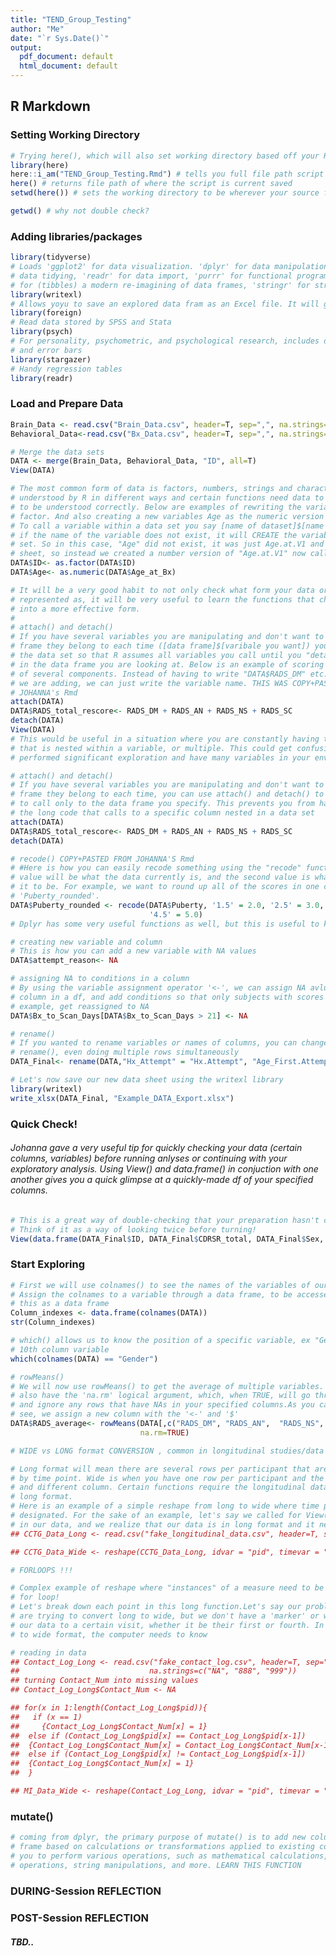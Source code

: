 ---
title: "TEND_Group_Testing"
author: "Me"
date: "`r Sys.Date()`"
output:
  pdf_document: default
  html_document: default
---

## R Markdown

### Setting Working Directory

```{r setup, include=TRUE, echo=FALSE}
# Trying here(), which will also set working directory based off your Rmd file
library(here)
here::i_am("TEND_Group_Testing.Rmd") # tells you full file path script's current location
here() # returns file path of where the script is current saved
setwd(here()) # sets the working directory to be wherever your source file or Rmd is

getwd() # why not double check?
```

### Adding libraries/packages

```{r prep, include=T, echo=F}
library(tidyverse) 
# Loads 'ggplot2' for data visualization. 'dplyr' for data manipulation, 'tidyr' for 
# data tidying, 'readr' for data import, 'purrr' for functional programming, 'tibble' 
# for (tibbles) a modern re-imagining of data frames, 'stringr' for strings
library(writexl)
# Allows yoyu to save an explored data fram as an Excel file. It will go to your wd.
library(foreign) 
# Read data stored by SPSS and Stata
library(psych) 
# For personality, psychometric, and psychological research, includes describe function 
# and error bars
library(stargazer) 
# Handy regression tables
library(readr)
```

### Load and Prepare Data

```{r load in, include=TRUE, echo=TRUE}
Brain_Data <- read.csv("Brain_Data.csv", header=T, sep=",", na.strings=c("NA", "888", "999"))
Behavioral_Data<-read.csv("Bx_Data.csv", header=T, sep=",", na.strings=c("NA", "888", "999"))

# Merge the data sets
DATA <- merge(Brain_Data, Behavioral_Data, "ID", all=T)
View(DATA)

# The most common form of data is factors, numbers, strings and characters. They are all 
# understood by R in different ways and certain functions need data to be in specific types 
# to be understood correctly. Below are examples of rewriting the variable "ID" as a 
# factor. And also creating a new variables Age as the numeric version of "Age.at.V1". 
# To call a variable within a data set you say [name of dataset]$[name of varible], 
# if the name of the variable does not exist, it will CREATE the variable in that data 
# set. So in this case, "Age" did not exist, it was just Age.at.V1 and Age.at.V2 in our 
# sheet, so instead we created a number version of "Age.at.V1" now called "Age"
DATA$ID<- as.factor(DATA$ID)
DATA$Age<- as.numeric(DATA$Age_at_Bx)

# It will be a very good habit to not only check what form your data or columns are 
# represented as, it will be very useful to learn the functions that change your code 
# into a more effective form. 
# 
# attach() and detach()
# If you have several variables you are manipulating and don't want to call the data 
# frame they belong to each time ([data frame]$[varibale you want]) you can "attach" 
# the data set so that R assumes all variables you call until you "detach" it will be 
# in the data frame you are looking at. Below is an example of scoring a measurement 
# of several components. Instead of having to write "DATA$RADS_DM" etc. for each subscale 
# we are adding, we can just write the variable name. THIS WAS COPY+PASTED FROM 
# JOHANNA's Rmd
attach(DATA)
DATA$RADS_total_rescore<- RADS_DM + RADS_AN + RADS_NS + RADS_SC
detach(DATA)
View(DATA)
# This would be useful in a situation where you are constantly having to call a column 
# that is nested within a variable, or multiple. This could get confusing when you have 
# performed significant exploration and have many variables in your environment

# attach() and detach()
# If you have several variables you are manipulating and don't want to call the data 
# frame they belong to each time, you can use attach() and detach() to tell the software 
# to call only to the data frame you specify. This prevents you from having to type out 
# the long code that calls to a specific column nested in a data set
attach(DATA)
DATA$RADS_total_rescore<- RADS_DM + RADS_AN + RADS_NS + RADS_SC
detach(DATA)

# recode() COPY+PASTED FROM JOHANNA'S Rmd
# #Here is how you can easily recode something using the "recode" function, the first 
# value will be what the data currently is, and the second value is what you now want 
# it to be. For example, we want to round up all of the scores in one column or variable, 
# 'Puberty_rounded'.
DATA$Puberty_rounded <- recode(DATA$Puberty, '1.5' = 2.0, '2.5' = 3.0, '3.5' = 4.0, 
                               '4.5' = 5.0)
# Dplyr has some very useful functions as well, but this is useful to know

# creating new variable and column
# This is how you can add a new variable with NA values
DATA$attempt_reason<- NA

# assigning NA to conditions in a column
# By using the variable assignment operator '<-', we can assign NA avlues to a specified 
# column in a df, and add conditions so that only subjects with scores below 21, for 
# example, get reassigned to NA
DATA$Bx_to_Scan_Days[DATA$Bx_to_Scan_Days > 21] <- NA

# rename()
# If you wanted to rename variables or names of columns, you can change them with 
# rename(), even doing multiple rows simultaneously
DATA_Final<- rename(DATA,"Hx_Attempt" = "Hx.Attempt", "Age_First.Attempt" = "Age.First.Attempt","Number_of_Attempts" = "Number.of.Attempts")

# Let's now save our new data sheet using the writexl library
library(writexl)
write_xlsx(DATA_Final, "Example_DATA_Export.xlsx")
```

### Quick Check!

###### Johanna gave a very useful tip for quickly checking your data (certain columns, variables) before running anlyses or continuing with your exploratory analysis. Using View() and data.frame() in conjuction with one another gives you a quick glimpse at a quickly-made df of your specified columns.

```{r quick check, include=TRUE, echo=TRUE}
# This is a great way of double-checking that your preparation hasn't changed the data. 
# Think of it as a way of looking twice before turning!
View(data.frame(DATA_Final$ID, DATA_Final$CDRSR_total, DATA_Final$Sex, DATA_Final$Puberty))
```

### Start Exploring

```{r explore, include=TRUE, echo=TRUE}

# First we will use colnames() to see the names of the variables of our data set
# Assign the colnames to a variable through a data frame, to be accessed later saves 
# this as a data frame
Column_indexes <- data.frame(colnames(DATA))
str(Column_indexes)

# which() allows us to know the position of a specific variable, ex "Gender" is our 
# 10th column variable
which(colnames(DATA) == "Gender")

# rowMeans()
# We will now use rowMeans() to get the average of multiple variables. rowMeans can 
# also have the 'na.rm' logical argument, which, when TRUE, will go through your data 
# and ignore any rows that have NAs in your specified columns.As you can 
# see, we assign a new column with the '<-' and '$' 
DATA$RADS_average<- rowMeans(DATA[,c("RADS_DM",	"RADS_AN",	"RADS_NS",	"RADS_SC")], 
                             na.rm=TRUE)

# WIDE vs LONG format CONVERSION , common in longitudinal studies/data

# Long format will mean there are several rows per participant that are differentiated 
# by time point. Wide is when you have one row per participant and the repeated measures 
# and different column. Certain functions require the longitudinal data to be in wide or 
# long format.
# Here is an example of a simple reshape from long to wide where time points already 
# designated. For the sake of an example, let's say we called for View() after reading 
# in our data, and we realize that our data is in long format and it needs to be in wide.
## CCTG_Data_Long <- read.csv("fake_longitudinal_data.csv", header=T, sep=",", na.strings=c("NA", "888", "999"))

## CCTG_Data_Wide <- reshape(CCTG_Data_Long, idvar = "pid", timevar = "visit_cycle", direction = "wide")

# FORLOOPS !!!

# Complex example of reshape where "instances" of a measure need to be assigned with 
# for loop!
# Let's break down each point in this long function.Let's say our problem is that we 
# are trying to convert long to wide, but we don't have a 'marker' or way of assigning 
# our data to a certain visit, whether it be their first or fourth. In order to convert 
# to wide format, the computer needs to know

# reading in data
## Contact_Log_Long <- read.csv("fake_contact_log.csv", header=T, sep=",", 
##                             na.strings=c("NA", "888", "999"))
## turning Contact_Num into missing values
## Contact_Log_Long$Contact_Num <- NA

## for(x in 1:length(Contact_Log_Long$pid)){
##   if (x == 1)
##     {Contact_Log_Long$Contact_Num[x] = 1}
##  else if (Contact_Log_Long$pid[x] == Contact_Log_Long$pid[x-1]) 
##  {Contact_Log_Long$Contact_Num[x] = Contact_Log_Long$Contact_Num[x-1] + 1}
##  else if (Contact_Log_Long$pid[x] != Contact_Log_Long$pid[x-1]) 
##  {Contact_Log_Long$Contact_Num[x] = 1}
##  }

## MI_Data_Wide <- reshape(Contact_Log_Long, idvar = "pid", timevar = "Contact_Num", direction = "wide")
```

### mutate()

```{r mutate, include=T, echo=T}
# coming from dplyr, the primary purpose of mutate() is to add new columns to a data 
# frame based on calculations or transformations applied to existing columns. It allows 
# you to perform various operations, such as mathematical calculations, conditional 
# operations, string manipulations, and more. LEARN THIS FUNCTION
```

### DURING-Session REFLECTION

##### 

### POST-Session REFLECTION

##### TBD..
